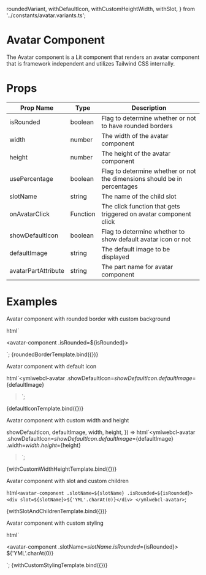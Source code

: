   roundedVariant,
  withDefaultIcon,
  withCustomHeightWidth,
  withSlot,
} from '../constants/avatar.variants.ts';

<Meta title="Components/Avatar" />

# Avatar Component

The Avatar component is a Lit component that renders an avatar component that is framework independent and utilizes Tailwind CSS internally.

# Props

| Prop Name           | Type     | Description                                                              |
| ------------------- | -------- | ------------------------------------------------------------------------ |
| isRounded           | boolean  | Flag to determine whether or not to have rounded borders                 |
| width               | number   | The width of the avatar component                                        |
| height              | number   | The height of the avatar component                                       |
| usePercentage       | boolean  | Flag to determine whether or not the dimensions should be in percentages |
| slotName            | string   | The name of the child slot                                               |
| onAvatarClick       | Function | The click function that gets triggered on avatar component click         |
| showDefaultIcon     | boolean  | Flag to determine whether to show default avatar icon or not             |
| defaultImage        | string   | The default image to be displayed                                        |
| avatarPartAttribute | string   | The part name for avatar component                                       |

# Examples

Avatar component with rounded border with custom background

  html`<div class="rounded-avatar">
    <avatar-component .isRounded=${isRounded}></avatar-component>
  </div>`;

<Canvas>
  <Story name="rounded border" args={roundedVariant}>
    {roundedBorderTemplate.bind({})}
  </Story>
</Canvas>

Avatar component with default icon

  html`<ymlwebcl-avatar
    .showDefaultIcon=${showDefaultIcon}
    .defaultImage=${defaultImage}
  ></ymlwebcl-avatar>`;

<Canvas>
  <Story name="default icon" args={withDefaultIcon}>
    {defaultIconTemplate.bind({})}
  </Story>
</Canvas>

Avatar component with custom width and height

  showDefaultIcon,
  defaultImage,
  width,
  height,
}) =>
  html`<ymlwebcl-avatar
    .showDefaultIcon=${showDefaultIcon}
    .defaultImage=${defaultImage}
    .width=${width}
    .height=${height}
  ></ymlwebcl-avatar>`;

<Canvas>
  <Story name="custom height and width" args={withCustomHeightWidth}>
    {withCustomWidthHeightTemplate.bind({})}
  </Story>
</Canvas>

Avatar component with slot and custom children

  html`<avatar-component .slotName=${slotName} .isRounded=${isRounded}>
    <div slot=${slotName}>${'YML'.charAt(0)}</div>
  </ymlwebcl-avatar>`;

<Canvas>
  <Story name="with slot and children" args={withSlot}>
    {withSlotAndChildrenTemplate.bind({})}
  </Story>
</Canvas>

Avatar component with custom styling

  html` <div class="parent-container">
    <avatar-component .slotName=${slotName} .isRounded=${isRounded}>
      <div slot=${slotName}>
        <span> ${'YML'.charAt(0)}</span>
      </div>
    </ymlwebcl-avatar>
  </div>`;

<Canvas>
  <Story name="with custom styling" args={withSlot}>
    {withCustomStylingTemplate.bind({})}
  </Story>
</Canvas>
